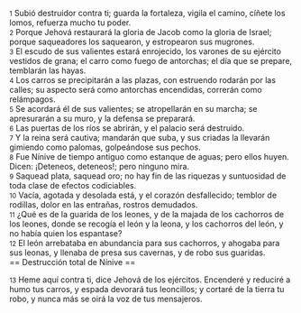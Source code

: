 {{anchor|1}} <small>1</small> Subió destruidor contra ti; guarda la fortaleza, vigila el camino, cíñete los lomos, refuerza mucho tu poder.<br>
{{anchor|2}} <small>2</small> Porque Jehová restaurará la gloria de Jacob como la gloria de Israel; porque saqueadores los saquearon, y estropearon sus mugrones.<br>
{{anchor|3}} <small>3</small> El escudo de sus valientes estará enrojecido, los varones de su ejército vestidos de grana; el carro como fuego de antorchas; el día que se prepare, temblarán las hayas.<br>
{{anchor|4}} <small>4</small> Los carros se precipitarán a las plazas, con estruendo rodarán por las calles; su aspecto será como antorchas encendidas, correrán como relámpagos.<br>
{{anchor|5}} <small>5</small> Se acordará él de sus valientes; se atropellarán en su marcha; se apresurarán a su muro, y la defensa se preparará.<br>
{{anchor|6}} <small>6</small> Las puertas de los ríos se abrirán, y el palacio será destruido.<br>
{{anchor|7}} <small>7</small> Y la reina será cautiva; mandarán que suba, y sus criadas la llevarán gimiendo como palomas, golpeándose sus pechos.<br>
{{anchor|8}} <small>8</small> Fue Nínive de tiempo antiguo como estanque de aguas; pero ellos huyen. Dicen: ¡Deteneos, deteneos!; pero ninguno mira.<br>
{{anchor|9}} <small>9</small> Saquead plata, saquead oro; no hay fin de las riquezas y suntuosidad de toda clase de efectos codiciables.<br>
{{anchor|10}} <small>10</small> Vacía, agotada y desolada está, y el corazón desfallecido; temblor de rodillas, dolor en las entrañas, rostros demudados.<br>
{{anchor|11}} <small>11</small> ¿Qué es de la guarida de los leones, y de la majada de los cachorros de los leones, donde se recogía el león y la leona, y los cachorros del león, y no había quien los espantase?<br>
{{anchor|12}} <small>12</small> El león arrebataba en abundancia para sus cachorros, y ahogaba para sus leonas, y llenaba de presa sus cavernas, y de robo sus guaridas.<br>
== Destrucción total de Nínive ==

{{anchor|13}} <small>13</small> Heme aquí contra ti, dice Jehová de los ejércitos. Encenderé y reduciré a humo tus carros, y espada devorará tus leoncillos; y cortaré de la tierra tu robo, y nunca más se oirá la voz de tus mensajeros.<br>
